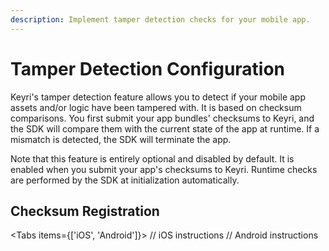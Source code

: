 ```yaml
---
description: Implement tamper detection checks for your mobile app.
---
```



# Tamper Detection Configuration

Keyri's tamper detection feature allows you to detect if your mobile app assets
and/or logic have been tampered with. It is based on checksum comparisons. You
first submit your app bundles' checksums to Keyri, and the SDK will compare them
with the current state of the app at runtime. If a mismatch is detected, the SDK
will terminate the app.

Note that this feature is entirely optional and disabled by default. It is
enabled when you submit your app's checksums to Keyri. Runtime checks are
performed by the SDK at initialization automatically.

## Checksum Registration

<Tabs items={['iOS', 'Android']}>
  <Tab>// iOS instructions</Tab>
  <Tab>// Android instructions</Tab>
</Tabs>
